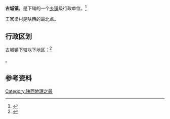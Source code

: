 {{中国乡级行政区|61/08/22/109/000}}

'''古城镇'''，是{{PRC admin/fullname|61/08/22/109/000|3}}下辖的一个[[乡镇|乡镇]]级行政单位。<ref>{{PRC admin/ref sgc|{{PRC admin/parent|61/08/22/109/000}}}}</ref>

王家梁村是陕西的最北点。

== 行政区划 ==

古城镇下辖以下地区：<ref>{{PRC admin/ref sgc|61/08/22/109/000}}</ref>

{{PRC admin/children|61/08/22/109/000}}。

== 参考资料 ==

{{reflist}}

{{行政区划小作品}}
{{PRC admin/navcat|61/08/22/109/000}}

[[Category:陕西地理之最|Category:陕西地理之最]]